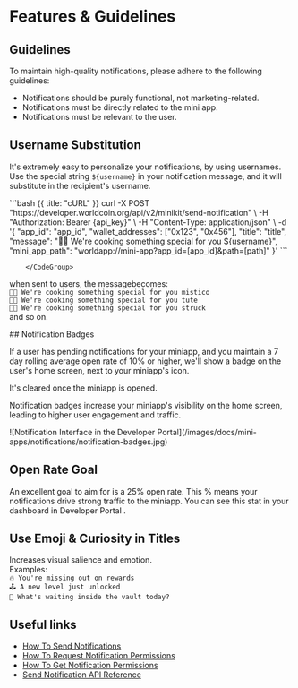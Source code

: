 # Features & Guidelines

## Guidelines

To maintain high-quality notifications, please adhere to the following guidelines:

-   Notifications should be purely functional, not marketing-related.
-   Notifications must be directly related to the mini app.
-   Notifications must be relevant to the user.

## Username Substitution

It's extremely easy to personalize your notifications, by using usernames.
Use the special string `${username}` in your notification message, and it will substitute in
the recipient's username.

 <CodeGroup title="Request" tag="POST" label="https://developer.worldcoin.org/api/v2/minikit/send-notification">
            ```bash {{ title: "cURL" }}
            curl -X POST "https://developer.worldcoin.org/api/v2/minikit/send-notification" \
                -H "Authorization: Bearer {api_key}" \
                -H "Content-Type: application/json" \
                -d '{
                      "app_id": "app_id", 
                      "wallet_addresses": ["0x123", "0x456"], 
                      "title": "title", 
                      "message": "🧑‍🍳 We're cooking something special for you ${username}", 
                      "mini_app_path": "worldapp://mini-app?app_id=[app_id]&path=[path]"
                    }'
            ```
            
        </CodeGroup>

when sent to users, the messagebecomes:<br />
`🧑‍🍳 We're cooking something special for you mistico`<br />
`🧑‍🍳 We're cooking something special for you tute`<br />
`🧑‍🍳 We're cooking something special for you struck`<br />
and so on.

<div style={{ display: 'flex', alignItems: 'flex-start', gap: '10px' }}> 
<div>
## Notification Badges

If a user has pending notifications for your miniapp, and you maintain
a 7 day rolling average open rate of 10% or higher, we'll show a badge on the user's home screen,
next to your miniapp's icon.

It's cleared once the miniapp is opened.

Notification badges increase your miniapp's visibility on the home screen, leading to higher user engagement and traffic.

</div>

<div style={{ maxWidth: '30%' }}>
	![Notification Interface in the Developer Portal](/images/docs/mini-apps/notifications/notification-badges.jpg)
</div>
</div>

## Open Rate Goal

An excellent goal to aim for is a 25% open rate. This % means your notifications drive strong traffic to the miniapp.
You can see this stat in your dashboard in Developer Portal .

## Use Emoji & Curiosity in Titles

Increases visual salience and emotion.<br/>
Examples:<br/>
`🔥 You're missing out on rewards`<br/>
`🕹️ A new level just unlocked`<br/>
`🤔 What's waiting inside the vault today?`<br/>

## Useful links

-   [How To Send Notifications](/mini-apps/notifications/how-to-send-notifications)
-   [How To Request Notification Permissions](/mini-apps/commands/request-permission)
-   [How To Get Notification Permissions](/mini-apps/commands/get-permissions)
-   [Send Notification API Reference](/mini-apps/reference/api#send-notification)
